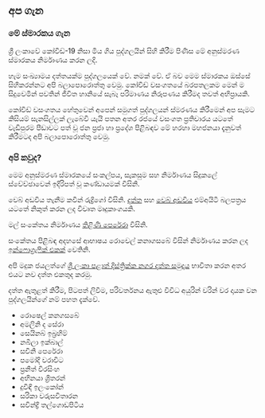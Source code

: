 <Head>
    <title>අප ගැන</title>
</Head>

## අප ගැන
### මේ ස්මාරකය ගැන

ශ්‍රී ලංකාවේ කෝවිඩ්-19 නිසා මිය ගිය පුද්ගලයින් සිහි කිරීම පිණිස මේ අනුස්මරණ ස්මාරකය නිර්මාණය කරන ලදි.

හැම සංඛ්‍යාමය දත්තයක්ම පුද්ගලයෙක් වේ. නමක් වේ. ඒ බව මෙම ස්මාරකය ඔස්සේ සිහිකරන්නට අපි බලාපොරොත්තු වෙමු. කෝවිඩ් වසංගතයේ බරපතලකම මෙන් ම සිදුවෙමින් පවතින් ජීවිත හානියේ සැබෑ පරිමාණය නිරූපණය කිරීමද තවත් අභිප්‍රායකි. 

කෝවිඩ් වසංගතය හේතුවෙන් අපෙන් සමුගත් පුද්ගලයන් ස්මරණය කිරීමෙන් අප සැමට කිසියම් සැනසිල්ලක් ලැබේවි යැයි පතන අතර රජයේ වසංගත ප්‍රතිචාරය යටතේ වැඩිපුරම පීඩාවට පත් වූ ජන ප්‍රජා හා ප්‍රදේශ ​පිළිබඳව මේ හරහා මහජනයා දැනුවත් කිරීමටද අපි බලාපොරොත්තු වෙමු.

### අපි කවුද?

මෙම අනුස්මරණ ස්මාරකයේ සංකල්පය, සැකසුම සහ නිර්මාණය සිදුකලේ ස්වේච්ඡාවෙන් ඉදිරිපත් වූ කණ්ඩායමක් විසිනි. 

වෙබ් අඩවිය තැනීම කවීන් රුද්‍රිගෝ විසිනි. <a href="https://github.com/kaveenr/covid19-memorial-lk-data">දත්ත</a> සහ <a href="https://github.com/kaveenr/covid19-memorial-lk-web">වෙබ් අඩවිය</a> එම්අයිටී බලපත්‍රය යටතේ නිකුත් කරන ලද විවෘත මෘදුකාංගයකි.

මල් සංකේතය නිර්මාණය <a href="https://thiliniperera.com/">තිළිණි පෙරේරා</a> විසිනි.

සංකේතය පිළිබඳ අදහසේ ආභාෂය රොචෙල් කනාගසබේ විසින් නිර්මාණය කරන ලද <a href="https://pbs.twimg.com/media/E-SPHzVVgAkddDe?format=jpg&name=large">ඉන්ෆොග්‍රැෆික් එකක්</a> වෙතිනි.

අපි මදුක ජයලත්ගේ <a href="https://github.com/madurapa/sri-lanka-provinces-districts-cities">ශ්‍රී ලංකා පළාත් දිස්ත්‍රික්ක නගර දත්ත සමුදාය</a> භාවිතා කරන අතර එයට නව දත්ත එකතුද කරමු.

දත්ත ඇතුළත් කිරීම, පිටපත් ලිවීම, පරිවර්තනය ඇතුළු විවිධ අයුරින් වරින් වර දායක වන පුද්ගලයින්ගේ නම් පහත දැක්වේ.

- රොෂෙල් කනගසබේ
- අමලිනි ද සේරා
- සෙයිනබ් ඉබ්‍රහිම්
- නබීලා ඉක්බාල්
- සචිනි පෙරේරා
- පමෝදි වරාවිට
- ප්‍රනීත් විරසිංහ
- අභිනයා ශ්‍රිතරන් 
- දුවිඳි ඉලංකෝන් 
- සරිකා වරුසවිතාරන 
- සවින්ද්‍රි තල්ගොඩපිටිය 